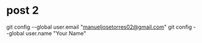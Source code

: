 # post 2


  git config --global user.email "manueljosetorres02@gmail.com"
  git config --global user.name "Your Name"